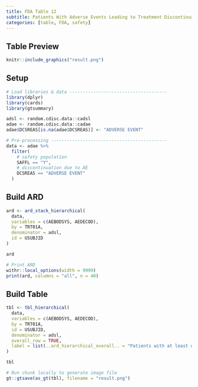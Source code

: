 ```yaml
---
title: FDA Table 12
subtitle: Patients With Adverse Events Leading to Treatment Discontinuation by System Organ Class and Preferred Term, Safety Population, Pooled Analyses
categories: [table, FDA, safety]
---
```


::: panel-tabset
## Table Preview

```r
knitr::include_graphics("result.png")
```

## Setup

```r
# Load libraries & data -------------------------------------
library(dplyr)
library(cards)
library(gtsummary)

adsl <- random.cdisc.data::cadsl
adae <- random.cdisc.data::cadae
adae$DCSREAS[is.na(adae$DCSREAS)] <- "ADVERSE EVENT"

# Pre-processing --------------------------------------------
data <- adae %>%
  filter(
    # safety population
    SAFFL == "Y",
    # discontinuation due to AE
    DCSREAS == "ADVERSE EVENT"
  )
```

## Build ARD

```r
ard <- ard_stack_hierarchical(
  data,
  variables = c(AEBODSYS, AEDECOD),
  by = TRT01A,
  denominator = adsl,
  id = USUBJID
)

ard
```

```r
# Print ARD
withr::local_options(width = 9999)
print(ard, columns = "all", n = 40)
```

## Build Table

```r
tbl <- tbl_hierarchical(
  data,
  variables = c(AEBODSYS, AEDECOD),
  by = TRT01A,
  id = USUBJID,
  denominator = adsl,
  overall_row = TRUE,
  label = list(..ard_hierarchical_overall.. = "Patients with at least one AE leading to discontinuation")
)

tbl
```

```r
# Run chunk locally to generate image file
gt::gtsave(as_gt(tbl), filename = "result.png")
```

```r
```
:::
